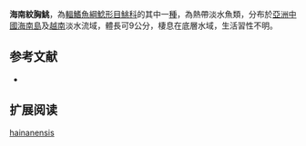 {{Speciesbox
| name = 海南紋胸鮡
| status = NE
| status_system = IUCN3.1
| image = 
| image_width = 250px
| genus = Glyptothorax
| species = hainanensis
| authority = Nichols & Pope, 1927
| synonyms = *''Glyptosternon hainanensis'',Nichols & Pope, 1927
*''Glyptothorax fukiensis hainanensis'',Nichols & Pope, 1927
}}
'''海南紋胸鮡'''，為[[輻鰭魚綱|輻鰭魚綱]][[鯰形目|鯰形目]][[鮡科|鮡科]]的其中一[[種|種]]，為熱帶淡水魚類，分布於[[亞洲|亞洲]][[中國|中國]][[海南島|海南島]]及[[越南|越南]]淡水流域，體長可9公分，棲息在底層水域，生活習性不明。

==参考文献==
*{{FishBase_species|genus=Glyptothorax|species=hainanensis|year=2015|month=3}}

== 扩展阅读 ==
{{refbegin}}
{{wikispecies-inline|Glyptothorax hainanensis|海南紋胸鮡}}
{{refend}}
{{Taxonbar|from=Q14266051}}

[[Category:纹胸鮡属|hainanensis]]